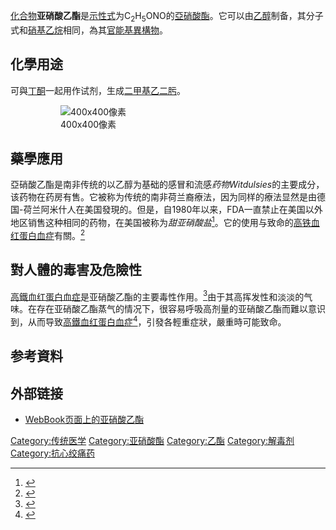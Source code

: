 {{Chembox
|Name=|ImageFile=|ImageFileL1=Ethyl-nitrite-2D-skeletal.png|ImageFileR1=Ethyl_nitrite_3d_structure.png|OtherNames=1-Nitrosooxyethane<br />Ethyl alcohol nitrite<br />Ethyl ester<br />Nitrethyl|Section1={{Chembox Identifiers
| ChemSpiderID_Ref = {{chemspidercite|correct|chemspider}}
| ChemSpiderID = 7735
| ChEMBL_Ref = {{ebicite|changed|EBI}}
| ChEMBL = 1551365
| InChI = 1/C2H5NO2/c1-2-5-3-4/h2H2,1H3
| InChIKey = QQZWEECEMNQSTG-UHFFFAOYAU
| StdInChI_Ref = {{stdinchicite|correct|chemspider}}
| StdInChI = 1S/C2H5NO2/c1-2-5-3-4/h2H2,1H3
| StdInChIKey_Ref = {{stdinchicite|correct|chemspider}}
| StdInChIKey = QQZWEECEMNQSTG-UHFFFAOYSA-N
| CASNo_Ref = {{cascite|correct|CAS}}
| CASNo = 109-95-5
| UNII_Ref = {{fdacite|correct|FDA}}
| UNII = 8C7CJ279RV
| PubChem = 8026
| SMILES = O=NOCC
 }}|Section2={{Chembox Properties
| C=2|H=5|N=1|O=2
| Appearance = 
| Density = 
| MeltingPt = 
| BoilingPtC = 62.6
| Solubility = 
 }}|Section3={{Chembox Hazards 
| MainHazards = <ref>{{cite web|url=http://www.newenv.com/resources/nfpa_chemicals/|title=NFPA 704 Ratings for Common Chemicals|access-date=2021-03-16|archive-date=2021-04-22|archive-url=https://web.archive.org/web/20210422014542/https://www.newenv.com/resources/nfpa_chemicals/}}</ref>
| FlashPt = 
| AutoignitionPt =
| NFPA-H = 2
| NFPA-F = 4
| NFPA-R = 4
 }}|Section4=|Section5=|Section6=}}

[[化合物|化合物]]'''亚硝酸乙酯'''是[[示性式|示性式]]为C<sub>2</sub>H<sub>5</sub>ONO的[[亞硝酸酯|亞硝酸酯]]。它可以由[[乙醇|乙醇]]制备，其分子式和[[硝基乙烷|硝基乙烷]]相同，為其[[同分異構#官能团异构|官能基異構物]]。 

== 化學用途 ==
可與[[丁酮|丁酮]]一起用作试剂，生成[[丁二酮肟|二甲基乙二肟]]。
: [[File:Preparation_of_dimethylglyoxime.png|400x400像素]]

== 藥學應用 ==
亞硝酸乙酯是南非传统的以乙醇为基础的感冒和流感''药物Witdulsies''的主要成分，该药物在药房有售。它被称为传统的南非荷兰裔療法，因为同样的療法显然是由德国-荷兰阿米什人在美国發現的。但是，自1980年以来，FDA一直禁止在美国以外地区销售这种相同的药物，在美国被称为''甜亚硝酸盐''<ref name="fda">{{Cite web|title=Rulemaking History for OTC Sweet Spirits of Nitre Drug Products|url=https://www.fda.gov/Drugs/DevelopmentApprovalProcess/DevelopmentResources/Over-the-CounterOTCDrugs/StatusofOTCRulemakings/ucm072140.htm|accessdate=2016-12-26|publisher=fda.gov|archive-date=2019-04-23|archive-url=https://web.archive.org/web/20190423084007/https://www.fda.gov/Drugs/DevelopmentApprovalProcess/DevelopmentResources/Over-the-CounterOTCDrugs/StatusofOTCRulemakings/ucm072140.htm}}</ref>。它的使用与致命的[[正鐵血紅蛋白血症|高铁血红蛋白血症]]有關。<ref>{{Cite web|title=ETHYL NITRITE - National Library of Medicine HSDB Database|url=https://toxnet.nlm.nih.gov/cgi-bin/sis/search/a?dbs+hsdb:@term+@DOCNO+416|accessdate=2017-11-18|work=toxnet.nlm.nih.gov|archive-date=2017-12-01|archive-url=https://web.archive.org/web/20171201042855/https://toxnet.nlm.nih.gov/cgi-bin/sis/search/a?dbs+hsdb:@term+@DOCNO+416}}</ref>

== 對人體的毒害及危險性 ==
[[正鐵血紅蛋白血症|高鐵血红蛋白血症]]是亚硝酸乙酯的主要毒性作用。<ref name="hazmap">{{Cite web|title=Ethyl nitrite|url=https://www.haz-map.com/Agents/1476|accessdate=2020-08-08|publisher=Haz-Map|archive-date=2022-03-28|archive-url=https://web.archive.org/web/20220328064704/https://www.haz-map.com/Agents/1476}}</ref>由于其高挥发性和淡淡的气味。在存在亚硝酸乙酯蒸气的情况下，很容易呼吸高剂量的亚硝酸乙酯而難以意识到，从而导致[[正鐵血紅蛋白血症|高鐵血红蛋白血症]]<ref>{{Cite journal|title=Proposed mechanism of nitrite-induced methemoglobinemia|url=https://pubmed.ncbi.nlm.nih.gov/15892615/|last=Titov|first=V Yu|last2=Petrenko|first2=Yu M|journal=Biochemistry (Mosc)|issue=4|doi=10.1007/s10541-005-0139-7|year=2005|volume=70|pages=473-83|pmid=15892615|access-date=2021-03-16|archive-date=2021-04-24|archive-url=https://web.archive.org/web/20210424202254/https://pubmed.ncbi.nlm.nih.gov/15892615/}}</ref>，引發各輕重症狀，嚴重時可能致命。

== 参考資料 ==
{{Reflist}}

== 外部链接 ==

* [http://webbook.nist.gov/cgi/cbook.cgi?ID=C109955&Units=SI WebBook页面上的亚硝酸乙酯] {{Wayback|url=http://webbook.nist.gov/cgi/cbook.cgi?ID=C109955&Units=SI |date=20201213013758 }}

[[Category:传统医学|Category:传统医学]]
[[Category:亚硝酸酯|Category:亚硝酸酯]]
[[Category:乙酯|Category:乙酯]]
[[Category:解毒剂|Category:解毒剂]]
[[Category:抗心绞痛药|Category:抗心绞痛药]]